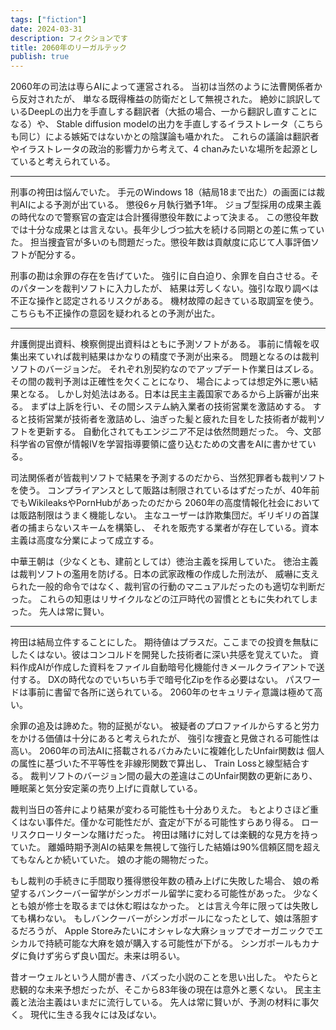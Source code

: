 ```yaml
---
tags: ["fiction"]
date: 2024-03-31
description: フィクションです
title: 2060年のリーガルテック
publish: true
---
```


2060年の司法は専らAIによって運営される。
当初は当然のように法曹関係者から反対されたが、
単なる既得権益の防衛だとして無視された。
絶妙に誤訳しているDeepLの出力を手直しする翻訳者（大抵の場合、一から翻訳し直すことになる）や、
Stable diffusion modelの出力を手直しするイラストレータ（こちらも同じ）による嫉妬ではないかとの陰謀論も囁かれた。
これらの議論は翻訳者やイラストレータの政治的影響力から考えて、4 chanみたいな場所を起源としていると考えられている。

---

刑事の袴田は悩んでいた。
手元のWindows 18（結局18まで出た）の画面には裁判AIによる予測が出ている。
懲役6ヶ月執行猶予1年。
ジョブ型採用の成果主義の時代なので警察官の査定は合計獲得懲役年数によって決まる。
この懲役年数では十分な成果とは言えない。長年少しづつ拡大を続ける同期との差に焦っていた。
担当捜査官が多いのも問題だった。懲役年数は貢献度に応じて人事評価ソフトが配分する。

刑事の勘は余罪の存在を告げていた。
強引に自白迫り、余罪を自白させる。そのパターンを裁判ソフトに入力したが、
結果は芳しくない。強引な取り調べは不正な操作と認定されるリスクがある。
機材故障の起きている取調室を使う。こちらも不正操作の意図を疑われるとの予測が出た。

---

弁護側提出資料、検察側提出資料はともに予測ソフトがある。
事前に情報を収集出来ていれば裁判結果はかなりの精度で予測が出来る。
問題となるのは裁判ソフトのバージョンだ。
それぞれ別契約なのでアップデート作業日はズレる。その間の裁判予測は正確性を欠くことになり、
場合によっては想定外に悪い結果となる。
しかし対処法はある。日本は民主主義国家であるから上訴審が出来る。
まずは上訴を行い、その間システム納入業者の技術営業を激詰めする。
すると技術営業が技術者を激詰めし、油ぎった髪と疲れた目をした技術者が裁判ソフトを更新する。
自動化されてもエンジニア不足は依然問題だった。
今、文部科学省の官僚が情報Ⅳを学習指導要領に盛り込むための文書をAIに書かせている。

司法関係者が皆裁判ソフトで結果を予測するのだから、当然犯罪者も裁判ソフトを使う。
コンプライアンスとして販路は制限されているはずだったが、40年前でもWikileaksやPornHubがあったのだから
2060年の高度情報化社会においては販路制限はうまく機能しない。
主なユーザーは詐欺集団だ。ギリギリの首謀者の捕まらないスキームを構築し、
それを販売する業者が存在している。資本主義は高度な分業によって成立する。

中華王朝は（少なくとも、建前としては）徳治主義を採用していた。
徳治主義は裁判ソフトの濫用を防げる。日本の武家政権の作成した刑法が、
威嚇に支えられた一般的命令ではなく、裁判官の行動のマニュアルだったのも適切な判断だった。
これらの知恵はリサイクルなどの江戸時代の習慣とともに失われてしまった。
先人は常に賢い。

---

袴田は結局立件することにした。
期待値はプラスだ。ここまでの投資を無駄にしたくはない。彼はコンコルドを開発した技術者に深い共感を覚えていた。
資料作成AIが作成した資料をファイル自動暗号化機能付きメールクライアントで送付する。
DXの時代なのでいちいち手で暗号化Zipを作る必要はない。
パスワードは事前に書留で各所に送られている。
2060年のセキュリティ意識は極めて高い。

余罪の追及は諦めた。物的証拠がない。
被疑者のプロファイルからすると労力をかける価値は十分にあると考えられたが、
強引な捜査と見做される可能性は高い。
2060年の司法AIに搭載されるバカみたいに複雑化したUnfair関数は
個人の属性に基づいた不平等性を非線形関数で算出し、
Train Lossと線型結合する。
裁判ソフトのバージョン間の最大の差違はこのUnfair関数の更新にあり、
睡眠薬と気分安定薬の売り上げに貢献している。

裁判当日の答弁により結果が変わる可能性も十分ありえた。
もとよりさほど重くはない事件だ。僅かな可能性だが、査定が下がる可能性すらあり得る。
ローリスクローリターンな賭けだった。
袴田は賭けに対しては楽観的な見方を持っていた。
離婚時期予測AIの結果を無視して強行した結婚は90%信頼区間を超えてもなんとか続いていた。
娘の才能の賜物だった。

もし裁判の手続きに手間取り獲得懲役年数の積み上げに失敗した場合、
娘の希望するバンクーバー留学がシンガポール留学に変わる可能性があった。
少なくとも娘が修士を取るまでは休む暇はなかった。
とは言え今年に限っては失敗しても構わない。
もしバンクーバーがシンガポールになったとして、娘は落胆するだろうが、
Apple Storeみたいにオシャレな大麻ショップでオーガニックでエシカルで持続可能な大麻を娘が購入する可能性が下がる。
シンガポールもカナダに負けず劣らず良い国だ。未来は明るい。

昔オーウェルという人間が書き、バズった小説のことを思い出した。
やたらと悲観的な未来予想だったが、そこから83年後の現在は意外と悪くない。
民主主義と法治主義はいまだに流行している。
先人は常に賢いが、予測の材料に事欠く。
現代に生きる我々には及ばない。
